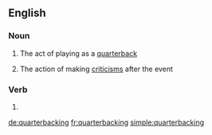 ==English==

===Noun===
{{en-noun|-}}

# {{context|American football|lang=en}} The act of playing as a [[quarterback]]
# {{context|US|lang=en}} The action of making [[criticism]]s after the event

===Verb===
{{head|en|present participle}}

# {{present participle of|quarterback|lang=en|nocat=1}}

[[de:quarterbacking]]
[[fr:quarterbacking]]
[[simple:quarterbacking]]